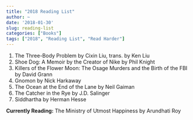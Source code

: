 ```yaml
---
title: "2018 Reading List"
author: ~
date: '2018-01-30'
slug: reading-list
categories: ["Books"]
tags: ["2018", "Reading List", "Read Harder"]
---
```


1. The Three-Body Problem by Cixin Liu, trans. by Ken Liu
2. Shoe Dog: A Memoir by the Creator of Nike by Phil Knight
3. Killers of the Flower Moon: The Osage Murders and the Birth of the FBI by David Grann
4. Gnomon by Nick Harkaway
5. The Ocean at the End of the Lane by Neil Gaiman
6. The Catcher in the Rye by J.D. Salinger
7. Siddhartha by Herman Hesse

**Currently Reading:** The Ministry of Utmost Happiness by Arundhati Roy

